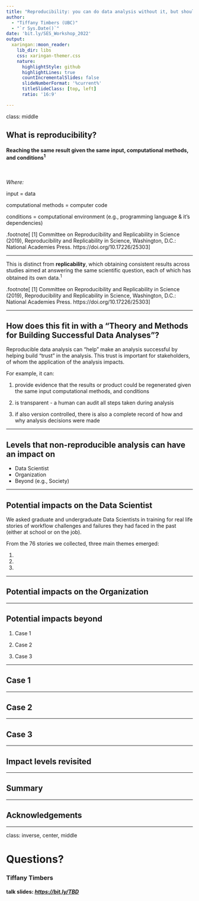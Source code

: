 ```yaml
---
title: "Reproducibility: you can do data analysis without it, but should you?"  
author: 
  - "Tiffany Timbers (UBC)"
  - "`r Sys.Date()`"
date: 'bit.ly/SES_Workshop_2022'
output:
  xaringan::moon_reader:
    lib_dir: libs
    css: xaringan-themer.css
    nature:
      highlightStyle: github
      highlightLines: true
      countIncrementalSlides: false
      slideNumberFormat: '%current%'
      titleSlideClass: [top, left]
      ratio: '16:9'

---
```


class: middle

## What is **reproducibility**?

#### Reaching the same result given the same input, computational methods, and conditions<sup>1</sup>

<br>

*Where:*

input = data

computational methods = computer code

conditions = computational environment (e.g., programming language & it’s dependencies)

.footnote[
[1] Committee on Reproducibility and Replicability in Science (2019), Reproducibility and Replicability in Science, Washington, D.C.: National Academies Press. https://doi.org/10.17226/25303
]

---

This is distinct from **replicability**, 
which obtaining consistent results across studies 
aimed at answering the same scientific question, 
each of which has obtained its own data.<sup>1</sup>

.footnote[
[1] Committee on Reproducibility and Replicability in Science (2019), Reproducibility and Replicability in Science, Washington, D.C.: National Academies Press. https://doi.org/10.17226/25303
]

---

## How does this fit in with a "Theory and Methods for Building Successful Data Analyses"?

Reproducible data analysis can "help" make an analysis successful by helping build "trust" in the analysis.
This trust is important for stakeholders, of whom the application of the analysis impacts.

For example, it can:

1. provide evidence that the results or product could be regenerated given the same input computational methods, and conditions

2. is transparent - a human can audit all steps taken during analysis

3. if also version controlled, there is also a complete record of how and why analysis decisions were made

---

## Levels that non-reproducible analysis can have an impact on 

- Data Scientist
- Organization
- Beyond (e.g., Society)

---

## Potential impacts on the Data Scientist

We asked graduate and undergraduate Data Scientists in training for real life stories of workflow challenges and failures they had faced in the past (either at school or on the job).

From the 76 stories we collected, three main themes emerged:

1.

2.

3.

---

## Potential impacts on the Organization

---

## Potential impacts beyond

1. Case 1

2. Case 2

3. Case 3

---

## Case 1

---

## Case 2


---

## Case 3


---

## Impact levels revisited


---

## Summary


---

## Acknowledgements


---


class: inverse, center, middle

# Questions?



### Tiffany Timbers

#### talk slides: *[https://bit.ly/TBD](https://bit.ly/TBD)*

